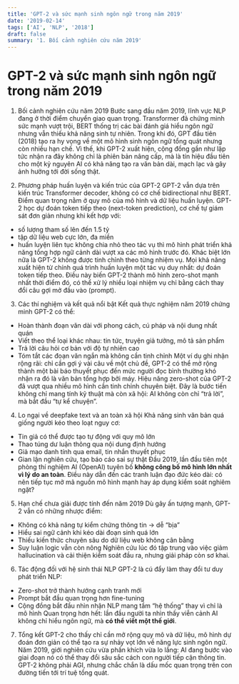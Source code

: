```yaml
---
title: 'GPT-2 và sức mạnh sinh ngôn ngữ trong năm 2019'
date: '2019-02-14'
tags: ['AI', 'NLP', '2018']
draft: false
summary: '1. Bối cảnh nghiên cứu năm 2019'
---
```


# GPT-2 và sức mạnh sinh ngôn ngữ trong năm 2019

1. Bối cảnh nghiên cứu năm 2019
Bước sang đầu năm 2019, lĩnh vực NLP đang ở thời điểm chuyển giao quan trọng. Transformer đã chứng minh sức mạnh vượt trội, BERT thống trị các bài đánh giá hiểu ngôn ngữ nhưng vẫn thiếu khả năng sinh tự nhiên. Trong khi đó, GPT đầu tiên (2018) tạo ra hy vọng về một mô hình sinh ngôn ngữ tổng quát nhưng còn nhiều hạn chế. Vì thế, khi GPT-2 xuất hiện, cộng đồng gần như lập tức nhận ra đây không chỉ là phiên bản nâng cấp, mà là tín hiệu đầu tiên cho một kỷ nguyên AI có khả năng tạo ra văn bản dài, mạch lạc và gây ảnh hưởng tới đời sống thật.

2. Phương pháp huấn luyện và kiến trúc của GPT-2
GPT-2 vẫn dựa trên kiến trúc Transformer decoder, không có cơ chế bidirectional như BERT. Điểm quan trọng nằm ở quy mô của mô hình và dữ liệu huấn luyện. GPT-2 học dự đoán token tiếp theo (next-token prediction), cơ chế tự giám sát đơn giản nhưng khi kết hợp với:
- số lượng tham số lên đến 1.5 tỷ
- tập dữ liệu web cực lớn, đa miền
- huấn luyện liên tục không chia nhỏ theo tác vụ
thì mô hình phát triển khả năng tổng hợp ngữ cảnh dài vượt xa các mô hình trước đó.
Khác biệt lớn nữa là GPT-2 không được tinh chỉnh theo từng nhiệm vụ. Mọi khả năng xuất hiện từ chính quá trình huấn luyện một tác vụ duy nhất: dự đoán token tiếp theo. Điều này biến GPT-2 thành mô hình zero-shot mạnh nhất thời điểm đó, có thể xử lý nhiều loại nhiệm vụ chỉ bằng cách thay đổi câu gợi mở đầu vào (prompt).

3. Các thí nghiệm và kết quả nổi bật
Kết quả thực nghiệm năm 2019 chứng minh GPT-2 có thể:
- Hoàn thành đoạn văn dài với phong cách, cú pháp và nội dung nhất quán
- Viết theo thể loại khác nhau: tin tức, truyện giả tưởng, mô tả sản phẩm
- Trả lời câu hỏi cơ bản với độ tự nhiên cao
- Tóm tắt các đoạn văn ngắn mà không cần tinh chỉnh
Một ví dụ ghi nhận rộng rãi: chỉ cần gợi ý vài câu về một chủ đề, GPT-2 có thể mở rộng thành một bài báo thuyết phục đến mức người đọc bình thường khó nhận ra đó là văn bản tổng hợp bởi máy.
Hiệu năng zero-shot của GPT-2 đã vượt qua nhiều mô hình cần tinh chỉnh chuyên biệt. Đây là bước tiến không chỉ mang tính kỹ thuật mà còn xã hội: AI không còn chỉ “trả lời”, mà bắt đầu “tự kể chuyện”.

4. Lo ngại về deepfake text và an toàn xã hội
Khả năng sinh văn bản quá giống người kéo theo loạt nguy cơ:
- Tin giả có thể được tạo tự động với quy mô lớn
- Thao túng dư luận thông qua nội dung định hướng
- Giả mạo danh tính qua email, tin nhắn thuyết phục
- Gian lận nghiên cứu, tạo báo cáo sai sự thật
Đầu 2019, lần đầu tiên một phòng thí nghiệm AI (OpenAI) tuyên bố **không công bố mô hình lớn nhất vì lý do an toàn**. Điều này dẫn đến các tranh luận đạo đức kéo dài: có nên tiếp tục mở mã nguồn mô hình mạnh hay áp dụng kiểm soát nghiêm ngặt?

5. Hạn chế chưa giải được tính đến năm 2019
Dù gây ấn tượng mạnh, GPT-2 vẫn có những nhược điểm:
- Không có khả năng tự kiểm chứng thông tin → dễ “bịa”
- Hiểu sai ngữ cảnh khi kéo dài đoạn sinh quá lớn
- Thiếu kiến thức chuyên sâu do dữ liệu web không cân bằng
- Suy luận logic vẫn còn nông
Nghiên cứu lúc đó tập trung vào việc giảm hallucination và cải thiện kiểm soát đầu ra, nhưng giải pháp còn sơ khai.

6. Tác động đối với hệ sinh thái NLP
GPT-2 là cú đẩy làm thay đổi tư duy phát triển NLP:
- Zero-shot trở thành hướng cạnh tranh mới
- Prompt bắt đầu quan trọng hơn fine-tuning
- Cộng đồng bắt đầu nhìn nhận NLP mang tầm “hệ thống” thay vì chỉ là mô hình
Quan trọng hơn hết: lần đầu người ta nhìn thấy viễn cảnh AI không chỉ hiểu ngôn ngữ, mà **có thể viết một thế giới**.

7. Tổng kết
GPT-2 cho thấy chỉ cần mở rộng quy mô và dữ liệu, mô hình dự đoán đơn giản có thể tạo ra sự nhảy vọt lớn về năng lực sinh ngôn ngữ. Năm 2019, giới nghiên cứu vừa phấn khích vừa lo lắng: AI đang bước vào giai đoạn nó có thể thay đổi sâu sắc cách con người tiếp cận thông tin. GPT-2 không phải AGI, nhưng chắc chắn là dấu mốc quan trọng trên con đường tiến tới trí tuệ tổng quát.